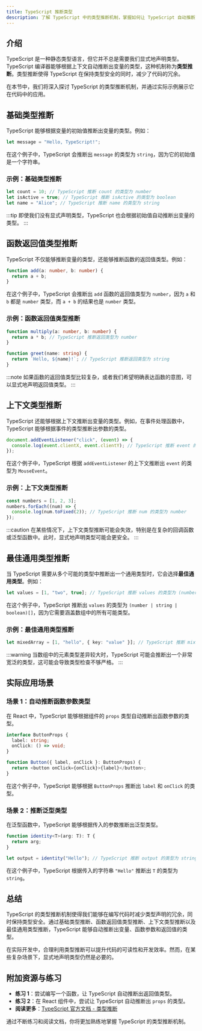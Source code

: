 ```yaml
---
title: TypeScript 推断类型
description: 了解 TypeScript 中的类型推断机制，掌握如何让 TypeScript 自动推断变量、函数返回值等类型，提升代码的可读性和开发效率。
---
```


## 介绍

TypeScript 是一种静态类型语言，但它并不总是需要我们显式地声明类型。TypeScript 编译器能够根据上下文自动推断出变量的类型，这种机制称为**类型推断**。类型推断使得 TypeScript 在保持类型安全的同时，减少了代码的冗余。

在本节中，我们将深入探讨 TypeScript 的类型推断机制，并通过实际示例展示它在代码中的应用。

## 基础类型推断

TypeScript 能够根据变量的初始值推断出变量的类型。例如：

```typescript
let message = "Hello, TypeScript!";
```

在这个例子中，TypeScript 会推断出 `message` 的类型为 `string`，因为它的初始值是一个字符串。

### 示例：基础类型推断

```typescript
let count = 10; // TypeScript 推断 count 的类型为 number
let isActive = true; // TypeScript 推断 isActive 的类型为 boolean
let name = "Alice"; // TypeScript 推断 name 的类型为 string
```

:::tip
即使我们没有显式声明类型，TypeScript 也会根据初始值自动推断出变量的类型。
:::

## 函数返回值类型推断

TypeScript 不仅能够推断变量的类型，还能够推断函数的返回值类型。例如：

```typescript
function add(a: number, b: number) {
  return a + b;
}
```

在这个例子中，TypeScript 会推断出 `add` 函数的返回值类型为 `number`，因为 `a` 和 `b` 都是 `number` 类型，而 `a + b` 的结果也是 `number` 类型。

### 示例：函数返回值类型推断

```typescript
function multiply(a: number, b: number) {
  return a * b; // TypeScript 推断返回类型为 number
}

function greet(name: string) {
  return `Hello, ${name}!`; // TypeScript 推断返回类型为 string
}
```

:::note
如果函数的返回值类型比较复杂，或者我们希望明确表达函数的意图，可以显式地声明返回值类型。
:::

## 上下文类型推断

TypeScript 还能够根据上下文推断出变量的类型。例如，在事件处理函数中，TypeScript 能够根据事件的类型推断出参数的类型。

```typescript
document.addEventListener("click", (event) => {
  console.log(event.clientX, event.clientY); // TypeScript 推断 event 的类型为 MouseEvent
});
```

在这个例子中，TypeScript 根据 `addEventListener` 的上下文推断出 `event` 的类型为 `MouseEvent`。

### 示例：上下文类型推断

```typescript
const numbers = [1, 2, 3];
numbers.forEach((num) => {
  console.log(num.toFixed(2)); // TypeScript 推断 num 的类型为 number
});
```

:::caution
在某些情况下，上下文类型推断可能会失效，特别是在复杂的回调函数或泛型函数中。此时，显式地声明类型可能会更安全。
:::

## 最佳通用类型推断

当 TypeScript 需要从多个可能的类型中推断出一个通用类型时，它会选择**最佳通用类型**。例如：

```typescript
let values = [1, "two", true]; // TypeScript 推断 values 的类型为 (number | string | boolean)[]
```

在这个例子中，TypeScript 推断出 `values` 的类型为 `(number | string | boolean)[]`，因为它需要涵盖数组中的所有可能类型。

### 示例：最佳通用类型推断

```typescript
let mixedArray = [1, "hello", { key: "value" }]; // TypeScript 推断 mixedArray 的类型为 (number | string | { key: string })[]
```

:::warning
当数组中的元素类型差异较大时，TypeScript 可能会推断出一个非常宽泛的类型，这可能会导致类型检查不够严格。
:::

## 实际应用场景

### 场景 1：自动推断函数参数类型

在 React 中，TypeScript 能够根据组件的 `props` 类型自动推断出函数参数的类型。

```typescript
interface ButtonProps {
  label: string;
  onClick: () => void;
}

function Button({ label, onClick }: ButtonProps) {
  return <button onClick={onClick}>{label}</button>;
}
```

在这个例子中，TypeScript 能够根据 `ButtonProps` 推断出 `label` 和 `onClick` 的类型。

### 场景 2：推断泛型类型

在泛型函数中，TypeScript 能够根据传入的参数推断出泛型类型。

```typescript
function identity<T>(arg: T): T {
  return arg;
}

let output = identity("Hello"); // TypeScript 推断 output 的类型为 string
```

在这个例子中，TypeScript 根据传入的字符串 `"Hello"` 推断出 `T` 的类型为 `string`。

## 总结

TypeScript 的类型推断机制使得我们能够在编写代码时减少类型声明的冗余，同时保持类型安全。通过基础类型推断、函数返回值类型推断、上下文类型推断以及最佳通用类型推断，TypeScript 能够自动推断出变量、函数参数和返回值的类型。

在实际开发中，合理利用类型推断可以提升代码的可读性和开发效率。然而，在某些复杂场景下，显式地声明类型仍然是必要的。

## 附加资源与练习

- **练习 1**：尝试编写一个函数，让 TypeScript 自动推断出返回值类型。
- **练习 2**：在 React 组件中，尝试让 TypeScript 自动推断出 `props` 的类型。
- **阅读更多**：[TypeScript 官方文档 - 类型推断](https://www.typescriptlang.org/docs/handbook/type-inference.html)

通过不断练习和阅读文档，你将更加熟练地掌握 TypeScript 的类型推断机制。